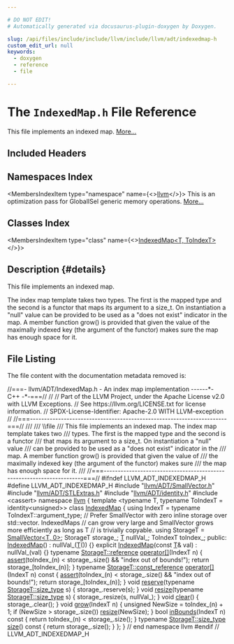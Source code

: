 ```yaml
---

# DO NOT EDIT!
# Automatically generated via docusaurus-plugin-doxygen by Doxygen.

slug: /api/files/include/include/llvm/include/llvm/adt/indexedmap-h
custom_edit_url: null
keywords:
  - doxygen
  - reference
  - file

---
```





# The `IndexedMap.h` File Reference

<DoxygenPage pluginConfig={pluginConfig}>

This file implements an indexed map. <a href="#details">More...</a>

## Included Headers

<IncludesList>
<IncludesListItem
  filePath="llvm/ADT/SmallVector.h"
  permalink="/docs/api/files/include/include/llvm/include/llvm/adt/smallvector-h"
  isLocal="true" />
<IncludesListItem
  filePath="llvm/ADT/STLExtras.h"
  permalink="/docs/api/files/include/include/llvm/include/llvm/adt/stlextras-h"
  isLocal="true" />
<IncludesListItem
  filePath="llvm/ADT/identity.h"
  permalink="/docs/api/files/include/include/llvm/include/llvm/adt/identity-h"
  isLocal="true" />
<IncludesListItem
  filePath="cassert"
  permalink=""
  isLocal="false" />
</IncludesList>

## Namespaces Index

<MembersIndex>

<MembersIndexItem
  type="namespace"
  name={<><a href="/docs/api/namespaces/llvm">llvm</a></>}>
This is an optimization pass for GlobalISel generic memory operations. <a href="/docs/api/namespaces/llvm/#details">More...</a>
</MembersIndexItem>

</MembersIndex>

## Classes Index

<MembersIndex>

<MembersIndexItem
  type="class"
  name={<><a href="/docs/api/classes/llvm/indexedmap">IndexedMap&lt;T, ToIndexT&gt;</a></>}>
</MembersIndexItem>

</MembersIndex>

## Description {#details}

This file implements an indexed map.

The index map template takes two types. The first is the mapped type and the second is a functor that maps its argument to a size&#95;t. On instantiation a &quot;null&quot; value can be provided to be used as a &quot;does not exist&quot; indicator in the map. A member function grow() is provided that given the value of the maximally indexed key (the argument of the functor) makes sure the map has enough space for it.

## File Listing

The file content with the documentation metadata removed is:

<ProgramListing>

<Link id="l00001" /><CodeLine lineNumber="1"><Highlight kind="comment">//===- llvm/ADT/IndexedMap.h - An index map implementation ------&#42;- C++ -&#42;-===//</Highlight><Highlight kind="normal"></Highlight></CodeLine>
<Link id="l00002" /><CodeLine lineNumber="2"><Highlight kind="normal"></Highlight><Highlight kind="comment">//</Highlight><Highlight kind="normal"></Highlight></CodeLine>
<Link id="l00003" /><CodeLine lineNumber="3"><Highlight kind="normal"></Highlight><Highlight kind="comment">// Part of the LLVM Project, under the Apache License v2.0 with LLVM Exceptions.</Highlight><Highlight kind="normal"></Highlight></CodeLine>
<Link id="l00004" /><CodeLine lineNumber="4"><Highlight kind="normal"></Highlight><Highlight kind="comment">// See https://llvm.org/LICENSE.txt for license information.</Highlight><Highlight kind="normal"></Highlight></CodeLine>
<Link id="l00005" /><CodeLine lineNumber="5"><Highlight kind="normal"></Highlight><Highlight kind="comment">// SPDX-License-Identifier: Apache-2.0 WITH LLVM-exception</Highlight><Highlight kind="normal"></Highlight></CodeLine>
<Link id="l00006" /><CodeLine lineNumber="6"><Highlight kind="normal"></Highlight><Highlight kind="comment">//</Highlight><Highlight kind="normal"></Highlight></CodeLine>
<Link id="l00007" /><CodeLine lineNumber="7"><Highlight kind="normal"></Highlight><Highlight kind="comment">//===----------------------------------------------------------------------===//</Highlight><Highlight kind="comment"></Highlight></CodeLine>
<Link id="l00008" /><CodeLine lineNumber="8"><Highlight kind="comment">///</Highlight></CodeLine>
<Link id="l00009" /><CodeLine lineNumber="9"><Highlight kind="comment">/// \\file</Highlight></CodeLine>
<Link id="l00010" /><CodeLine lineNumber="10"><Highlight kind="comment">/// This file implements an indexed map. The index map template takes two</Highlight></CodeLine>
<Link id="l00011" /><CodeLine lineNumber="11"><Highlight kind="comment">/// types. The first is the mapped type and the second is a functor</Highlight></CodeLine>
<Link id="l00012" /><CodeLine lineNumber="12"><Highlight kind="comment">/// that maps its argument to a size&#95;t. On instantiation a &quot;null&quot; value</Highlight></CodeLine>
<Link id="l00013" /><CodeLine lineNumber="13"><Highlight kind="comment">/// can be provided to be used as a &quot;does not exist&quot; indicator in the</Highlight></CodeLine>
<Link id="l00014" /><CodeLine lineNumber="14"><Highlight kind="comment">/// map. A member function grow() is provided that given the value of</Highlight></CodeLine>
<Link id="l00015" /><CodeLine lineNumber="15"><Highlight kind="comment">/// the maximally indexed key (the argument of the functor) makes sure</Highlight></CodeLine>
<Link id="l00016" /><CodeLine lineNumber="16"><Highlight kind="comment">/// the map has enough space for it.</Highlight></CodeLine>
<Link id="l00017" /><CodeLine lineNumber="17"><Highlight kind="comment">///</Highlight><Highlight kind="normal"></Highlight></CodeLine>
<Link id="l00018" /><CodeLine lineNumber="18"><Highlight kind="normal"></Highlight><Highlight kind="comment">//===----------------------------------------------------------------------===//</Highlight><Highlight kind="normal"></Highlight></CodeLine>
<Link id="l00019" /><CodeLine lineNumber="19"><Highlight kind="normal"></Highlight></CodeLine>
<Link id="l00020" /><CodeLine lineNumber="20"><Highlight kind="normal"></Highlight><Highlight kind="preprocessor">#ifndef LLVM&#95;ADT&#95;INDEXEDMAP&#95;H</Highlight><Highlight kind="normal"></Highlight></CodeLine>
<Link id="l00021" /><CodeLine lineNumber="21"><Highlight kind="normal"></Highlight><Highlight kind="preprocessor">#define LLVM&#95;ADT&#95;INDEXEDMAP&#95;H</Highlight><Highlight kind="normal"></Highlight></CodeLine>
<Link id="l00022" /><CodeLine lineNumber="22"><Highlight kind="normal"></Highlight></CodeLine>
<Link id="l00023" /><CodeLine lineNumber="23"><Highlight kind="normal"></Highlight><Highlight kind="preprocessor">#include &quot;<a href="/docs/api/files/include/include/llvm/include/llvm/adt/smallvector-h">llvm/ADT/SmallVector.h</a>&quot;</Highlight><Highlight kind="normal"></Highlight></CodeLine>
<Link id="l00024" /><CodeLine lineNumber="24"><Highlight kind="normal"></Highlight><Highlight kind="preprocessor">#include &quot;<a href="/docs/api/files/include/include/llvm/include/llvm/adt/stlextras-h">llvm/ADT/STLExtras.h</a>&quot;</Highlight><Highlight kind="normal"></Highlight></CodeLine>
<Link id="l00025" /><CodeLine lineNumber="25"><Highlight kind="normal"></Highlight><Highlight kind="preprocessor">#include &quot;<a href="/docs/api/files/include/include/llvm/include/llvm/adt/identity-h">llvm/ADT/identity.h</a>&quot;</Highlight><Highlight kind="normal"></Highlight></CodeLine>
<Link id="l00026" /><CodeLine lineNumber="26"><Highlight kind="normal"></Highlight><Highlight kind="preprocessor">#include &lt;cassert&gt;</Highlight><Highlight kind="normal"></Highlight></CodeLine>
<Link id="l00027" /><CodeLine lineNumber="27"><Highlight kind="normal"></Highlight></CodeLine>
<Link id="l00028" /><CodeLine lineNumber="28"><Highlight kind="normal"></Highlight><Highlight kind="keyword">namespace </Highlight><Highlight kind="normal"><a href="/docs/api/namespaces/llvm">llvm</a> &#123;</Highlight></CodeLine>
<Link id="l00029" /><CodeLine lineNumber="29"><Highlight kind="normal"></Highlight></CodeLine>
<Link id="l00030" /><CodeLine lineNumber="30"><Highlight kind="normal"></Highlight><Highlight kind="keyword">template</Highlight><Highlight kind="normal"> &lt;</Highlight><Highlight kind="keyword">typename</Highlight><Highlight kind="normal"> T, </Highlight><Highlight kind="keyword">typename</Highlight><Highlight kind="normal"> ToIndexT = </Highlight><Highlight kind="keywordtype">id</Highlight><Highlight kind="normal">entity&lt;</Highlight><Highlight kind="keywordtype">unsigned</Highlight><Highlight kind="normal">&gt;&gt;</Highlight></CodeLine>
<Link id="l00031" /><CodeLine lineNumber="31" lineLink="/docs/api/classes/llvm/indexedmap"><Highlight kind="normal">  </Highlight><Highlight kind="keyword">class </Highlight><Highlight kind="normal"><a href="/docs/api/classes/llvm/indexedmap/#a49b4f1ae74924728b7b32eb62154c6ca">IndexedMap</a> &#123;</Highlight></CodeLine>
<Link id="l00032" /><CodeLine lineNumber="32"><Highlight kind="normal">    </Highlight><Highlight kind="keyword">using </Highlight><Highlight kind="normal">IndexT = </Highlight><Highlight kind="keyword">typename</Highlight><Highlight kind="normal"> ToIndexT::argument&#95;type;</Highlight></CodeLine>
<Link id="l00033" /><CodeLine lineNumber="33"><Highlight kind="normal">    </Highlight><Highlight kind="comment">// Prefer SmallVector with zero inline storage over std::vector. IndexedMaps</Highlight><Highlight kind="normal"></Highlight></CodeLine>
<Link id="l00034" /><CodeLine lineNumber="34"><Highlight kind="normal">    </Highlight><Highlight kind="comment">// can grow very large and SmallVector grows more efficiently as long as T</Highlight><Highlight kind="normal"></Highlight></CodeLine>
<Link id="l00035" /><CodeLine lineNumber="35"><Highlight kind="normal">    </Highlight><Highlight kind="comment">// is trivially copyable.</Highlight><Highlight kind="normal"></Highlight></CodeLine>
<Link id="l00036" /><CodeLine lineNumber="36"><Highlight kind="normal">    </Highlight><Highlight kind="keyword">using </Highlight><Highlight kind="normal">StorageT = <a href="/docs/api/classes/llvm/smallvector">SmallVector&lt;T, 0&gt;</a>;</Highlight></CodeLine>
<Link id="l00037" /><CodeLine lineNumber="37"><Highlight kind="normal"></Highlight></CodeLine>
<Link id="l00038" /><CodeLine lineNumber="38"><Highlight kind="normal">    StorageT storage&#95;;</Highlight></CodeLine>
<Link id="l00039" /><CodeLine lineNumber="39"><Highlight kind="normal">    <a href="/docs/api/files/lib/lib/target/lib/target/mips/mips16isellowering-cpp/#a0acb682b8260ab1c60b918599864e2e5">T</a> nullVal&#95;;</Highlight></CodeLine>
<Link id="l00040" /><CodeLine lineNumber="40"><Highlight kind="normal">    ToIndexT toIndex&#95;;</Highlight></CodeLine>
<Link id="l00041" /><CodeLine lineNumber="41"><Highlight kind="normal"></Highlight></CodeLine>
<Link id="l00042" /><CodeLine lineNumber="42"><Highlight kind="normal">  </Highlight><Highlight kind="keyword">public</Highlight><Highlight kind="normal">:</Highlight></CodeLine>
<Link id="l00043" /><CodeLine lineNumber="43" lineLink="/docs/api/classes/llvm/indexedmap/#a49b4f1ae74924728b7b32eb62154c6ca"><Highlight kind="normal">    <a href="/docs/api/classes/llvm/indexedmap/#a49b4f1ae74924728b7b32eb62154c6ca">IndexedMap</a>() : nullVal&#95;(<a href="/docs/api/files/lib/lib/target/lib/target/mips/mips16isellowering-cpp/#a0acb682b8260ab1c60b918599864e2e5">T</a>()) &#123;&#125;</Highlight></CodeLine>
<Link id="l00044" /><CodeLine lineNumber="44"><Highlight kind="normal"></Highlight></CodeLine>
<Link id="l00045" /><CodeLine lineNumber="45" lineLink="/docs/api/classes/llvm/indexedmap/#abb5bedb585d3c3733203e0c682bf2c8d"><Highlight kind="normal">    </Highlight><Highlight kind="keyword">explicit</Highlight><Highlight kind="normal"> <a href="/docs/api/classes/llvm/indexedmap/#abb5bedb585d3c3733203e0c682bf2c8d">IndexedMap</a>(</Highlight><Highlight kind="keyword">const</Highlight><Highlight kind="normal"> <a href="/docs/api/files/lib/lib/target/lib/target/mips/mips16isellowering-cpp/#a0acb682b8260ab1c60b918599864e2e5">T</a>&amp; val) : nullVal&#95;(val) &#123;&#125;</Highlight></CodeLine>
<Link id="l00046" /><CodeLine lineNumber="46"><Highlight kind="normal"></Highlight></CodeLine>
<Link id="l00047" /><CodeLine lineNumber="47" lineLink="/docs/api/classes/llvm/indexedmap/#a75c0060f047680969b76f7d84b649958"><Highlight kind="normal">    </Highlight><Highlight kind="keyword">typename</Highlight><Highlight kind="normal"> <a href="/docs/api/classes/llvm/smallvectortemplatecommon/#aa97e80e39ef9b2c6b624a41adb3595b9">StorageT::reference</a> <a href="/docs/api/classes/llvm/indexedmap/#a75c0060f047680969b76f7d84b649958">operator&#91;&#93;</a>(IndexT n) &#123;</Highlight></CodeLine>
<Link id="l00048" /><CodeLine lineNumber="48"><Highlight kind="normal">      <a href="/docs/api/files/lib/lib/target/lib/target/amdgpu/silowercontrolflow-cpp/#a4868c5d81c5ccc98c47aeab6244346a0">assert</a>(toIndex&#95;(n) &lt; storage&#95;.size() &amp;&amp; </Highlight><Highlight kind="stringliteral">&quot;index out of bounds!&quot;</Highlight><Highlight kind="normal">);</Highlight></CodeLine>
<Link id="l00049" /><CodeLine lineNumber="49"><Highlight kind="normal">      </Highlight><Highlight kind="keywordflow">return</Highlight><Highlight kind="normal"> storage&#95;&#91;toIndex&#95;(n)&#93;;</Highlight></CodeLine>
<Link id="l00050" /><CodeLine lineNumber="50"><Highlight kind="normal">    &#125;</Highlight></CodeLine>
<Link id="l00051" /><CodeLine lineNumber="51"><Highlight kind="normal"></Highlight></CodeLine>
<Link id="l00052" /><CodeLine lineNumber="52" lineLink="/docs/api/classes/llvm/indexedmap/#a8e4f70cb6423ee689308cc80f15b2a77"><Highlight kind="normal">    </Highlight><Highlight kind="keyword">typename</Highlight><Highlight kind="normal"> <a href="/docs/api/classes/llvm/smallvectortemplatecommon/#a51868addf898a33aa9f1092b36d965d5">StorageT::const&#95;reference</a> <a href="/docs/api/classes/llvm/indexedmap/#a8e4f70cb6423ee689308cc80f15b2a77">operator&#91;&#93;</a>(IndexT n)</Highlight><Highlight kind="keyword"> const </Highlight><Highlight kind="normal">&#123;</Highlight></CodeLine>
<Link id="l00053" /><CodeLine lineNumber="53"><Highlight kind="normal">      <a href="/docs/api/files/lib/lib/target/lib/target/amdgpu/silowercontrolflow-cpp/#a4868c5d81c5ccc98c47aeab6244346a0">assert</a>(toIndex&#95;(n) &lt; storage&#95;.size() &amp;&amp; </Highlight><Highlight kind="stringliteral">&quot;index out of bounds!&quot;</Highlight><Highlight kind="normal">);</Highlight></CodeLine>
<Link id="l00054" /><CodeLine lineNumber="54"><Highlight kind="normal">      </Highlight><Highlight kind="keywordflow">return</Highlight><Highlight kind="normal"> storage&#95;&#91;toIndex&#95;(n)&#93;;</Highlight></CodeLine>
<Link id="l00055" /><CodeLine lineNumber="55"><Highlight kind="normal">    &#125;</Highlight></CodeLine>
<Link id="l00056" /><CodeLine lineNumber="56"><Highlight kind="normal"></Highlight></CodeLine>
<Link id="l00057" /><CodeLine lineNumber="57" lineLink="/docs/api/classes/llvm/indexedmap/#a77459c0b49d0e87a24d95e582ea9de24"><Highlight kind="normal">    </Highlight><Highlight kind="keywordtype">void</Highlight><Highlight kind="normal"> <a href="/docs/api/classes/llvm/indexedmap/#a77459c0b49d0e87a24d95e582ea9de24">reserve</a>(</Highlight><Highlight kind="keyword">typename</Highlight><Highlight kind="normal"> <a href="/docs/api/classes/llvm/smallvectortemplatecommon/#a163fe217cc28bc0ea2d64bf6d18b975e">StorageT::size&#95;type</a> s) &#123;</Highlight></CodeLine>
<Link id="l00058" /><CodeLine lineNumber="58"><Highlight kind="normal">      storage&#95;.reserve(s);</Highlight></CodeLine>
<Link id="l00059" /><CodeLine lineNumber="59"><Highlight kind="normal">    &#125;</Highlight></CodeLine>
<Link id="l00060" /><CodeLine lineNumber="60"><Highlight kind="normal"></Highlight></CodeLine>
<Link id="l00061" /><CodeLine lineNumber="61" lineLink="/docs/api/classes/llvm/indexedmap/#a111ef7f4e0b778519ee17c52fdbd2583"><Highlight kind="normal">    </Highlight><Highlight kind="keywordtype">void</Highlight><Highlight kind="normal"> <a href="/docs/api/classes/llvm/indexedmap/#a111ef7f4e0b778519ee17c52fdbd2583">resize</a>(</Highlight><Highlight kind="keyword">typename</Highlight><Highlight kind="normal"> <a href="/docs/api/classes/llvm/smallvectortemplatecommon/#a163fe217cc28bc0ea2d64bf6d18b975e">StorageT::size&#95;type</a> s) &#123;</Highlight></CodeLine>
<Link id="l00062" /><CodeLine lineNumber="62"><Highlight kind="normal">      storage&#95;.resize(s, nullVal&#95;);</Highlight></CodeLine>
<Link id="l00063" /><CodeLine lineNumber="63"><Highlight kind="normal">    &#125;</Highlight></CodeLine>
<Link id="l00064" /><CodeLine lineNumber="64"><Highlight kind="normal"></Highlight></CodeLine>
<Link id="l00065" /><CodeLine lineNumber="65" lineLink="/docs/api/classes/llvm/indexedmap/#ac835fc191baf29fc0fd54d1c41146868"><Highlight kind="normal">    </Highlight><Highlight kind="keywordtype">void</Highlight><Highlight kind="normal"> <a href="/docs/api/classes/llvm/indexedmap/#ac835fc191baf29fc0fd54d1c41146868">clear</a>() &#123;</Highlight></CodeLine>
<Link id="l00066" /><CodeLine lineNumber="66"><Highlight kind="normal">      storage&#95;.clear();</Highlight></CodeLine>
<Link id="l00067" /><CodeLine lineNumber="67"><Highlight kind="normal">    &#125;</Highlight></CodeLine>
<Link id="l00068" /><CodeLine lineNumber="68"><Highlight kind="normal"></Highlight></CodeLine>
<Link id="l00069" /><CodeLine lineNumber="69" lineLink="/docs/api/classes/llvm/indexedmap/#a5e822b0690502a04b87125e63dbc8316"><Highlight kind="normal">    </Highlight><Highlight kind="keywordtype">void</Highlight><Highlight kind="normal"> <a href="/docs/api/classes/llvm/indexedmap/#a5e822b0690502a04b87125e63dbc8316">grow</a>(IndexT n) &#123;</Highlight></CodeLine>
<Link id="l00070" /><CodeLine lineNumber="70"><Highlight kind="normal">      </Highlight><Highlight kind="keywordtype">unsigned</Highlight><Highlight kind="normal"> NewSize = toIndex&#95;(n) + 1;</Highlight></CodeLine>
<Link id="l00071" /><CodeLine lineNumber="71"><Highlight kind="normal">      </Highlight><Highlight kind="keywordflow">if</Highlight><Highlight kind="normal"> (NewSize &gt; storage&#95;.size())</Highlight></CodeLine>
<Link id="l00072" /><CodeLine lineNumber="72"><Highlight kind="normal">        <a href="/docs/api/classes/llvm/indexedmap/#a111ef7f4e0b778519ee17c52fdbd2583">resize</a>(NewSize);</Highlight></CodeLine>
<Link id="l00073" /><CodeLine lineNumber="73"><Highlight kind="normal">    &#125;</Highlight></CodeLine>
<Link id="l00074" /><CodeLine lineNumber="74"><Highlight kind="normal"></Highlight></CodeLine>
<Link id="l00075" /><CodeLine lineNumber="75" lineLink="/docs/api/classes/llvm/indexedmap/#add00e0965c4505d133b41bb4223e10e6"><Highlight kind="normal">    </Highlight><Highlight kind="keywordtype">bool</Highlight><Highlight kind="normal"> <a href="/docs/api/classes/llvm/indexedmap/#add00e0965c4505d133b41bb4223e10e6">inBounds</a>(IndexT n)</Highlight><Highlight kind="keyword"> const </Highlight><Highlight kind="normal">&#123;</Highlight></CodeLine>
<Link id="l00076" /><CodeLine lineNumber="76"><Highlight kind="normal">      </Highlight><Highlight kind="keywordflow">return</Highlight><Highlight kind="normal"> toIndex&#95;(n) &lt; storage&#95;.size();</Highlight></CodeLine>
<Link id="l00077" /><CodeLine lineNumber="77"><Highlight kind="normal">    &#125;</Highlight></CodeLine>
<Link id="l00078" /><CodeLine lineNumber="78"><Highlight kind="normal"></Highlight></CodeLine>
<Link id="l00079" /><CodeLine lineNumber="79" lineLink="/docs/api/classes/llvm/indexedmap/#a0ab3774b84ae7022216d40470cc59ecb"><Highlight kind="normal">    </Highlight><Highlight kind="keyword">typename</Highlight><Highlight kind="normal"> <a href="/docs/api/classes/llvm/smallvectortemplatecommon/#a163fe217cc28bc0ea2d64bf6d18b975e">StorageT::size&#95;type</a> <a href="/docs/api/classes/llvm/indexedmap/#a0ab3774b84ae7022216d40470cc59ecb">size</a>()</Highlight><Highlight kind="keyword"> const </Highlight><Highlight kind="normal">&#123;</Highlight></CodeLine>
<Link id="l00080" /><CodeLine lineNumber="80"><Highlight kind="normal">      </Highlight><Highlight kind="keywordflow">return</Highlight><Highlight kind="normal"> storage&#95;.size();</Highlight></CodeLine>
<Link id="l00081" /><CodeLine lineNumber="81"><Highlight kind="normal">    &#125;</Highlight></CodeLine>
<Link id="l00082" /><CodeLine lineNumber="82"><Highlight kind="normal">  &#125;;</Highlight></CodeLine>
<Link id="l00083" /><CodeLine lineNumber="83"><Highlight kind="normal"></Highlight></CodeLine>
<Link id="l00084" /><CodeLine lineNumber="84"><Highlight kind="normal">&#125; </Highlight><Highlight kind="comment">// end namespace llvm</Highlight><Highlight kind="normal"></Highlight></CodeLine>
<Link id="l00085" /><CodeLine lineNumber="85"><Highlight kind="normal"></Highlight></CodeLine>
<Link id="l00086" /><CodeLine lineNumber="86"><Highlight kind="normal"></Highlight><Highlight kind="preprocessor">#endif </Highlight><Highlight kind="comment">// LLVM&#95;ADT&#95;INDEXEDMAP&#95;H</Highlight><Highlight kind="normal"></Highlight></CodeLine>

</ProgramListing>


</DoxygenPage>
